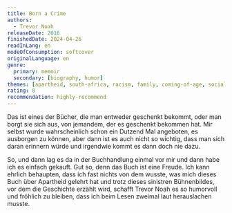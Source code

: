 ```yaml
---
title: Born a Crime
authors:
  - Trevor Noah
releaseDate: 2016
finishedDate: 2024-04-26
readInLang: en
modeOfConsumption: softcover
originalLanguage: en
genre:
  primary: memoir
  secondary: [biography, humor]
themes: [apartheid, south-africa, racism, family, coming-of-age, social-justice]
rating: 8
recommendation: highly-recommend
---
```


Das ist eines der Bücher, die man entweder geschenkt bekommt, oder man borgt sie
sich aus, von jemandem, der es geschenkt bekommen hat. Mir selbst wurde
wahrscheinlich schon ein Dutzend Mal angeboten, es ausborgen zu können, aber
dann ist es auch nicht so wichtig, dass man sich daran erinnern würde und
irgendwie kommt es dann doch nie dazu.

So, und dann lag es da in der Buchhandlung einmal vor mir und dann habe ich es
einfach gekauft. Gut so, denn das Buch ist eine Freude. Ich kann ehrlich
behaupten, dass ich fast nichts von dem wusste, was mich dieses Buch über
Apartheid gelehrt hat und trotz dieses sinistren Bühnenbildes, vor dem die
Geschichte erzählt wird, schafft Trevor Noah es so humorvoll und fröhlich zu
bleiben, dass ich beim Lesen zweimal laut herauslachen musste.
